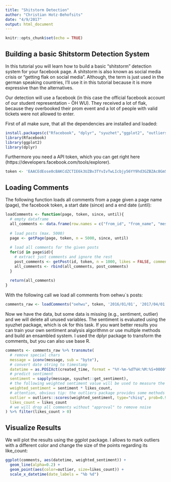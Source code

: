 ```yaml
---
title: "Shitstorm Detection"
author: "Christian Hotz-Behofsits"
date: "4/9/2017"
output: html_document
---
```


```r
knitr::opts_chunk$set(echo = TRUE)
```

## Building a basic Shitstorm Detection System

In this tutorial you will learn how to build a basic "shitstorm" detection system for your facebook page. A shitstorm is also known as social media crisis or "getting flak on social media". Although, the term is just used in the german speaking countries, I'll use it in this tutorial because it is more expressive than the alternatives.

Our detection will use a facebook (in this case the official facebook account of our student representation - ÖH WU). They received a lot of flak, because they overbooked their prom event and a lot of people with valid tickets were not allowed to enter.

First of all make sure, that all the dependencies are installed and loaded:
```r
install.packages(c("Rfacebook", "dplyr", "syuzhet","ggplot2", "outliers"))
library(Rfacebook)
library(ggplot2)
library(dplyr)
```

Furthermore you need a API token, which you can get right here (https://developers.facebook.com/tools/explorer).
```r
token <- 'EAACEdEose0cBAKCdZCTIE6k3UZBv3TYvIvTwLIcbjy56YY9hd3GZBZAc8GmSZAukFZBfZAZBQBGKL8NikWRGXzpfQ0WSWmhnp4Tsso7EDYlJou0tmXe3NkXBUD6I5O4e8AN609gpjZC0MPRfiVxhHhORaujTZAT0x2vAfkgANGFgiZCpEdlBPOf7XkrAILtGZBxasTcZD'
```

## Loading Comments
The following function loads all comments from a page given a page name (page), the facebook token, a start date (since) and a end date (until):
```r
loadComments <- function(page, token, since, until){
  # empty dataframe
  all_comments <- data.frame(row.names = c("from_id", "from_name", "message"))
  
  # load posts (max. 5000)
  page <- getPage(page, token, n = 5000, since, until)
  
  # load all comments for the given posts
  for(id in page$id){
    # extract just comments and ignore the rest
    post_comments <- getPost(id, token, n = 1000, likes = FALSE, comments = TRUE)$comments
    all_comments <- rbind(all_comments, post_comments)
  }
  
  return(all_comments)
}
```

With the following call we load all comments from oehwu`s posts:
```r
comments_raw <- loadComments("oehwu", token, '2016/01/01', '2017/04/01')
```

Now we have the data, but some data is missing (e.g., sentiment, outlier) and we will delete all unused variables. The sentiment is evaluated using the syuzhet package, which is ok for this task. If you want better results you can train your own sentiment analysis algorithmn or use multiple methods and build an ensambled system. I used the dplyr package to transform the comments, but you can also use base R.

```r
comments <- comments_raw %>% transmute(
  # remove special chars
  message = iconv(message, sub = "byte"),
  # convert date string to timestamp
  datetime = as.POSIXct(created_time, format = "%Y-%m-%dT%H:%M:%S+0000", tz = "GMT"),
  # predict sentiment
  sentiment = sapply(message, syuzhet::get_sentiment),
  # the following weighted sentiment value will be used to measure the impact
  weighted_sentiment = sentiment * likes_count,
  # attention, obvious tip: the outliers package provides some methods to find outliers :)
  outlier = outliers::scores(weighted_sentiment, type="chisq", prob=0.9),
  likes_count = likes_count
  # we will drop all comments without "approval" to remove noise
) %>% filter(likes_count > 0)
```


## Visualize Results
We will plot the results using the ggplot package. I allows to mark outliers with a different color and change the size of the points regarding its like_count:

```r
ggplot(comments, aes(datetime, weighted_sentiment)) + 
  geom_line(alpha=0.2) +
  geom_point(aes(color=outlier, size=likes_count)) + 
  scale_x_datetime(date_labels = "%b %d")
```
